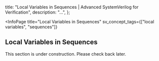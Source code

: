 
  title: "Local Variables in Sequences | Advanced SystemVerilog for Verification",
  description: "...",
};

<InfoPage
  title="Local Variables in Sequences"
  sv_concept_tags={["local variables", "sequences"]}
>

  ## Local Variables in Sequences

  This section is under construction. Please check back later.

</InfoPage>